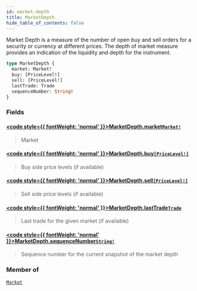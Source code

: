 ```yaml
---
id: market-depth
title: MarketDepth
hide_table_of_contents: false
---
```








Market Depth is a measure of the number of open buy and sell orders for a security or currency at different prices.
The depth of market measure provides an indication of the liquidity and depth for the instrument.

```graphql
type MarketDepth {
  market: Market!
  buy: [PriceLevel!]
  sell: [PriceLevel!]
  lastTrade: Trade
  sequenceNumber: String!
}
```


### Fields

#### [<code style={{ fontWeight: 'normal' }}>MarketDepth.<b>market</b></code>](#)<Bullet />[`Market!`](/testnet/api/graphql/objects/market) <Badge class="secondary" text="non-null"/> <Badge class="secondary" text="object"/>
> Market
> 

#### [<code style={{ fontWeight: 'normal' }}>MarketDepth.<b>buy</b></code>](#)<Bullet />[`[PriceLevel!]`](/testnet/api/graphql/objects/price-level) <Badge class="secondary" text="list"/> <Badge class="secondary" text="object"/>
> Buy side price levels (if available)
> 

#### [<code style={{ fontWeight: 'normal' }}>MarketDepth.<b>sell</b></code>](#)<Bullet />[`[PriceLevel!]`](/testnet/api/graphql/objects/price-level) <Badge class="secondary" text="list"/> <Badge class="secondary" text="object"/>
> Sell side price levels (if available)
> 

#### [<code style={{ fontWeight: 'normal' }}>MarketDepth.<b>lastTrade</b></code>](#)<Bullet />[`Trade`](/testnet/api/graphql/objects/trade) <Badge class="secondary" text="object"/>
> Last trade for the given market (if available)
> 

#### [<code style={{ fontWeight: 'normal' }}>MarketDepth.<b>sequenceNumber</b></code>](#)<Bullet />[`String!`](/testnet/api/graphql/scalars/string) <Badge class="secondary" text="non-null"/> <Badge class="secondary" text="scalar"/>
> Sequence number for the current snapshot of the market depth
> 



### Member of

[`Market`](/testnet/api/graphql/objects/market)  <Badge class="secondary" text="object"/>



